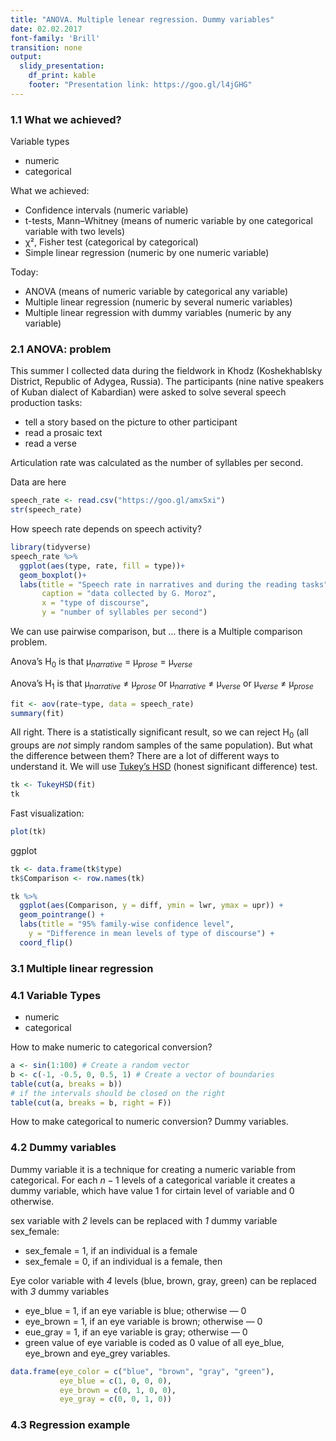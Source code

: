 ```yaml
---
title: "ANOVA. Multiple lenear regression. Dummy variables"
date: 02.02.2017
font-family: 'Brill'
transition: none
output:
  slidy_presentation:
    df_print: kable
    footer: "Presentation link: https://goo.gl/l4jGHG"
---
```


### 1.1 What we achieved?

Variable types

* numeric
* categorical

What we achieved:

* Confidence intervals (numeric variable)
* t-tests, Mann–Whitney (means of numeric variable by one categorical variable with two levels)
* χ², Fisher test (categorical by categorical)
* Simple linear regression (numeric by one numeric variable)

Today:

* ANOVA (means of numeric variable by categorical any variable)
* Multiple linear regression (numeric by several numeric variables)
* Multiple linear regression with dummy variables (numeric by any variable)

### 2.1 ANOVA: problem
This summer I collected data during the fieldwork in Khodz (Koshekhablsky District, Republic of Adygea, Russia). The participants (nine native speakers of Kuban dialect of Kabardian) were asked to solve several speech production tasks:

* tell a story based on the picture to other participant
* read a prosaic text
* read a verse

Articulation rate was calculated as the number of syllables per second.

Data are here
```r
speech_rate <- read.csv("https://goo.gl/amxSxi")
str(speech_rate)
```
How speech rate depends on speech activity?

```r
library(tidyverse)
speech_rate %>%
  ggplot(aes(type, rate, fill = type))+
  geom_boxplot()+
  labs(title = "Speech rate in narratives and during the reading tasks",
       caption = "data collected by G. Moroz",
       x = "type of discourse",
       y = "number of syllables per second")
```

We can use pairwise comparison, but ... there is a Multiple comparison problem.

Anova's H$_0$ is that μ$_{narrative}$ = μ$_{prose}$ = μ$_{verse}$

Anova's H$_1$ is that μ$_{narrative}$ ≠ μ$_{prose}$ or μ$_{narrative}$ ≠ μ$_{verse}$ or μ$_{verse}$ ≠ μ$_{prose}$

```r
fit <- aov(rate~type, data = speech_rate)
summary(fit)
```

All right. There is a statistically significant result, so we can reject H$_0$ (all groups are *not* simply random samples of the same population). But what the difference between them? There are a lot of different ways to understand it. We will use [Tukey's HSD](https://en.wikipedia.org/wiki/Tukey's_range_test) (honest significant difference) test.

```r
tk <- TukeyHSD(fit)
tk
```

Fast visualization:
```r
plot(tk)
```

ggplot
```r
tk <- data.frame(tk$type)
tk$Comparison <- row.names(tk)

tk %>% 
  ggplot(aes(Comparison, y = diff, ymin = lwr, ymax = upr)) +
  geom_pointrange() +
  labs(title = "95% family-wise confidence level",
    y = "Difference in mean levels of type of discourse") +
  coord_flip()
```



### 3.1 Multiple linear regression
### 4.1 Variable Types

* numeric
* categorical

How to make numeric to categorical conversion?
```r
a <- sin(1:100) # Create a random vector
b <- c(-1, -0.5, 0, 0.5, 1) # Create a vector of boundaries
table(cut(a, breaks = b))
# if the intervals should be closed on the right
table(cut(a, breaks = b, right = F))
```

How to make categorical to numeric conversion? Dummy variables.

### 4.2 Dummy variables

Dummy variable it is a technique for creating a numeric variable from categorical. For each $n-1$ levels of a categorical variable it creates a dummy variable, which have value 1 for cirtain level of variable and 0 otherwise.

sex variable with *2* levels can be replaced with *1* dummy variable sex_female:

* sex_female = 1, if an individual is a female
* sex_female = 0, if an individual is a female, then 

Eye color variable with *4* levels (blue, brown, gray, green) can be replaced with *3* dummy variables

* eye_blue = 1, if an eye variable is blue; otherwise --- 0
* eye_brown = 1, if an eye variable is brown; otherwise --- 0
* eue_gray = 1, if an eye variable is gray; otherwise --- 0
* green value of eye variable is coded as 0 value of all eye_blue, eye_brown and eye_grey variables.

```r
data.frame(eye_color = c("blue", "brown", "gray", "green"),
           eye_blue = c(1, 0, 0, 0),
           eye_brown = c(0, 1, 0, 0),
           eye_gray = c(0, 0, 1, 0))
```

### 4.3 Regression example
```r

```

